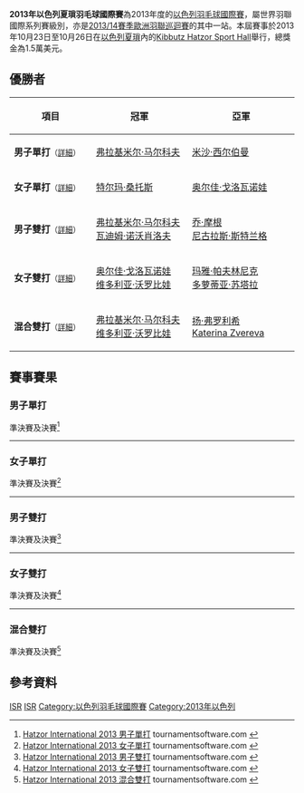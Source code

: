 {{noteTA|G1=Badminton}}
{{infobox badminton event
|name           = 2013年以色列夏瑣羽毛球國際賽
|image          = 
|size           = 
|caption        =
|dates          = 2013年10月23日－10月26日
|number_edition = 
|level          = 4B
|prize_money    = 1.5萬美元
|location       = {{ISR}}[[夏瑣|夏瑣]]
|venue          = Kibbutz Hatzor Sport Hall
|previous       = 2007年以色列夏瑣羽毛球國際賽
|next           = 2014年以色列夏瑣羽毛球國際賽
}}
'''2013年以色列夏瑣羽毛球國際賽'''為2013年度的[[以色列羽毛球國際賽|以色列羽毛球國際賽]]，屬世界羽聯國際系列賽級別，亦是[[2013/14賽季歐洲羽聯巡迴賽|2013/14賽季歐洲羽聯巡迴賽]]的其中一站。本屆賽事於2013年10月23日至10月26日在[[以色列|以色列]][[夏瑣|夏瑣]]內的[[Kibbutz_Hatzor_Sport_Hall|Kibbutz Hatzor Sport Hall]]舉行，總獎金為1.5萬美元。

== 優勝者 ==
{| class=wikitable style="font-size:small"
!width="200"|項目
!width="250"|冠軍
!width="250"|亞軍
|-
|'''男子單打'''<small>（[[#男子單打|詳細]]）</small>
|{{flagicon|RUS}} [[弗拉基米尔·马尔科夫|弗拉基米尔·马尔科夫]]
|{{flagicon|ISR}} [[米沙·西尔伯曼|米沙·西尔伯曼]]
|-
|'''女子單打'''<small>（[[#女子單打|詳細]]）</small>
|{{flagicon|POR}} [[特尔玛·桑托斯|特尔玛·桑托斯]]
|{{flagicon|RUS}} [[奥尔佳·戈洛瓦诺娃|奥尔佳·戈洛瓦诺娃]]
|-
|'''男子雙打'''<small>（[[#男子雙打|詳細]]）</small>
|{{flagicon|RUS}} [[弗拉基米尔·马尔科夫|弗拉基米尔·马尔科夫]]<br/>{{flagicon|RUS}} [[瓦迪姆·诺沃肖洛夫|瓦迪姆·诺沃肖洛夫]]
|{{flagicon|WAL}} [[乔·摩根|乔·摩根]]<br/>{{flagicon|WAL}} [[尼古拉斯·斯特兰格|尼古拉斯·斯特兰格]]
|-
|'''女子雙打'''<small>（[[#女子雙打|詳細]]）</small>
|{{flagicon|RUS}} [[奥尔佳·戈洛瓦诺娃|奥尔佳·戈洛瓦诺娃]]<br/>{{flagicon|RUS}} [[维多利亚·沃罗比娃|维多利亚·沃罗比娃]]
|{{flagicon|CRO}} [[玛雅·帕夫林尼克|玛雅·帕夫林尼克]]<br/>{{flagicon|CRO}} [[多萝蒂亚·苏塔拉|多萝蒂亚·苏塔拉]]
|-
|'''混合雙打'''<small>（[[#混合雙打|詳細]]）</small>
|{{flagicon|RUS}} [[弗拉基米尔·马尔科夫|弗拉基米尔·马尔科夫]]<br/>{{flagicon|RUS}} [[维多利亚·沃罗比娃|维多利亚·沃罗比娃]]
|{{flagicon|CZE}} [[扬·弗罗利希|扬·弗罗利希]]<br/>{{flagicon|RUS}} [[Katerina_Zvereva|Katerina Zvereva]]
|}

== 賽事賽果 ==
=== 男子單打 ===
;準決賽及決賽<ref name="MS">[http://www.tournamentsoftware.com/sport/draw.aspx?id=7E3C033A-1FF9-4511-88EC-6E996175105C&draw=1 Hatzor International 2013 男子單打] tournamentsoftware.com {{en}}</ref>
{{4TeamBracket-Tennis3-v2
| team-width=200
| RD1-seed1=1
| RD1-team1='''{{flagicon|ISR}} [[米沙·西尔伯曼|米沙·西尔伯曼]]
| RD1-score1-1='''21
| RD1-score1-2='''21
| RD1-score1-3=
| RD1-seed2=4
| RD1-team2={{flagicon|INA}} [[Nathaniel_Ernestan_Sulistyo|Nathaniel Ernestan Sulistyo]]
| RD1-score2-1=11
| RD1-score2-2=12
| RD1-score2-3=

| RD1-seed3=3
| RD1-team3={{flagicon|CZE}} [[扬·弗罗利希|扬·弗罗利希]]
| RD1-score3-1=3
| RD1-score3-2=17
| RD1-score3-3=
| RD1-seed4=2
| RD1-team4='''{{flagicon|RUS}} [[弗拉基米尔·马尔科夫|弗拉基米尔·马尔科夫]]
| RD1-score4-1='''21
| RD1-score4-2='''21
| RD1-score4-3=

| RD2-seed1=1
| RD2-team1={{flagicon|ISR}} [[米沙·西尔伯曼|米沙·西尔伯曼]]
| RD2-score1-1='''21
| RD2-score1-2=22
| RD2-score1-3=10
| RD2-seed2=2
| RD2-team2='''{{flagicon|RUS}} [[弗拉基米尔·马尔科夫|弗拉基米尔·马尔科夫]]
| RD2-score2-1=17
| RD2-score2-2='''24
| RD2-score2-3='''21
}}
----

=== 女子單打 ===
;準決賽及決賽<ref name="WS">[http://www.tournamentsoftware.com/sport/draw.aspx?id=7E3C033A-1FF9-4511-88EC-6E996175105C&draw=2 Hatzor International 2013 女子單打] tournamentsoftware.com {{en}}</ref>
{{4TeamBracket-Tennis3-v2
| team-width=200
| RD1-seed1=1
| RD1-team1='''{{nowrap|{{flagicon|RUS}} [[奥尔佳·戈洛瓦诺娃|奥尔佳·戈洛瓦诺娃]]}}
| RD1-score1-1='''21
| RD1-score1-2=15
| RD1-score1-3='''21
| RD1-seed2=
| RD1-team2={{flagicon|CRO}} [[玛雅·帕夫林尼克|玛雅·帕夫林尼克]]
| RD1-score2-1=18
| RD1-score2-2='''21
| RD1-score2-3=15

| RD1-seed3=
| RD1-team3='''{{flagicon|POR}} [[特尔玛·桑托斯|特尔玛·桑托斯]]
| RD1-score3-1='''21
| RD1-score3-2=16
| RD1-score3-3='''21
| RD1-seed4=2
| RD1-team4={{flagicon|SLO}} [[马娅·特夫尔迪|马娅·特夫尔迪]]
| RD1-score4-1=18
| RD1-score4-2='''21
| RD1-score4-3=12

| RD2-seed1=1
| RD2-team1={{nowrap|{{flagicon|RUS}} [[奥尔佳·戈洛瓦诺娃|奥尔佳·戈洛瓦诺娃]]}}
| RD2-score1-1=16
| RD2-score1-2=19
| RD2-score1-3=
| RD2-seed2=
| RD2-team2='''{{flagicon|POR}} [[特尔玛·桑托斯|特尔玛·桑托斯]]
| RD2-score2-1='''21
| RD2-score2-2='''21
| RD2-score2-3=
}}
----

=== 男子雙打 ===
;準決賽及決賽<ref name="MD">[http://www.tournamentsoftware.com/sport/draw.aspx?id=7E3C033A-1FF9-4511-88EC-6E996175105C&draw=3 Hatzor International 2013 男子雙打] tournamentsoftware.com {{en}}</ref>
{{4TeamBracket-Tennis3-v2
| team-width=200
| RD1-seed1=1
| RD1-team1='''{{flagicon|WAL}} [[乔·摩根|乔·摩根]]<br/> {{flagicon|WAL}} [[尼古拉斯·斯特兰格|尼古拉斯·斯特兰格]]
| RD1-score1-1='''21
| RD1-score1-2='''21
| RD1-score1-3=
| RD1-seed2=
| RD1-team2={{flagicon|ISR}} [[Afik_Asulin|Afik Asulin]]<br/> {{flagicon|ISR}} [[Amit_Elazar|Amit Elazar]]
| RD1-score2-1=11
| RD1-score2-2=9
| RD1-score2-3=

| RD1-seed3=
| RD1-team3={{flagicon|ISR}} [[Itay_Elazar|Itay Elazar]]<br/> {{flagicon|CZE}} [[扬·弗罗利希|扬·弗罗利希]]
| RD1-score3-1=19
| RD1-score3-2=18
| RD1-score3-3=
| RD1-seed4=2
| RD1-team4='''{{flagicon|RUS}} [[弗拉基米尔·马尔科夫|弗拉基米尔·马尔科夫]]<br/> {{flagicon|RUS}} [[瓦迪姆·诺沃肖洛夫|瓦迪姆·诺沃肖洛夫]]
| RD1-score4-1='''21
| RD1-score4-2='''21
| RD1-score4-3=

| RD2-seed1=1
| RD2-team1={{flagicon|WAL}} [[乔·摩根|乔·摩根]]<br/> {{flagicon|WAL}} [[尼古拉斯·斯特兰格|尼古拉斯·斯特兰格]]
| RD2-score1-1=18
| RD2-score1-2='''21
| RD2-score1-3=25
| RD2-seed2=2
| RD2-team2='''{{flagicon|RUS}} [[弗拉基米尔·马尔科夫|弗拉基米尔·马尔科夫]]<br/> {{flagicon|RUS}} [[瓦迪姆·诺沃肖洛夫|瓦迪姆·诺沃肖洛夫]]
| RD2-score2-1='''21
| RD2-score2-2=19
| RD2-score2-3='''27
}}
----

=== 女子雙打 ===
;準決賽及決賽<ref name="WD">[http://www.tournamentsoftware.com/sport/draw.aspx?id=7E3C033A-1FF9-4511-88EC-6E996175105C&draw=4 Hatzor International 2013 女子雙打] tournamentsoftware.com {{en}}</ref>
{{4TeamBracket-Tennis3-v2
| team-width=200
| RD1-seed1=1
| RD1-team1='''{{flagicon|RUS}} [[奥尔佳·戈洛瓦诺娃|奥尔佳·戈洛瓦诺娃]]<br/> {{flagicon|RUS}} [[维多利亚·沃罗比娃|维多利亚·沃罗比娃]]
| RD1-score1-1='''21
| RD1-score1-2='''21
| RD1-score1-3=
| RD1-seed2=
| RD1-team2={{flagicon|ISR}} [[达纳·丹尼连科|达纳·丹尼连科]]<br/> {{flagicon|ISR}} [[玛格丽特·卢瑞|玛格丽特·卢瑞]]
| RD1-score2-1=12
| RD1-score2-2=12
| RD1-score2-3=

| RD1-seed3=
| RD1-team3='''{{flagicon|CRO}} [[玛雅·帕夫林尼克|玛雅·帕夫林尼克]]<br/> {{flagicon|CRO}} [[多萝蒂亚·苏塔拉|多萝蒂亚·苏塔拉]]
| RD1-score3-1='''21
| RD1-score3-2='''21
| RD1-score3-3=
| RD1-seed4=
| RD1-team4={{flagicon|ISR}} [[达纳·库格尔|达纳·库格尔]]<br/> {{flagicon|ISR}} [[雅娜·莫洛德茨基|雅娜·莫洛德茨基]]
| RD1-score4-1=11
| RD1-score4-2=9
| RD1-score4-3=

| RD2-seed1=1
| RD2-team1='''{{flagicon|RUS}} [[奥尔佳·戈洛瓦诺娃|奥尔佳·戈洛瓦诺娃]]<br/> {{flagicon|RUS}} [[维多利亚·沃罗比娃|维多利亚·沃罗比娃]]
| RD2-score1-1='''21
| RD2-score1-2='''21
| RD2-score1-3=
| RD2-seed2=
| RD2-team2={{flagicon|CRO}} [[玛雅·帕夫林尼克|玛雅·帕夫林尼克]]<br/> {{flagicon|CRO}} [[多萝蒂亚·苏塔拉|多萝蒂亚·苏塔拉]]
| RD2-score2-1=19
| RD2-score2-2=7
| RD2-score2-3=
}}
----

=== 混合雙打 ===
;準決賽及決賽<ref name="XD">[http://www.tournamentsoftware.com/sport/draw.aspx?id=7E3C033A-1FF9-4511-88EC-6E996175105C&draw=5 Hatzor International 2013 混合雙打] tournamentsoftware.com {{en}}</ref>
{{4TeamBracket-Tennis3-v2
| team-width=200
| RD1-seed1=1
| RD1-team1={{nowrap|{{flagicon|ISR}} [[米沙·西尔伯曼|米沙·西尔伯曼]] (中途退出)<br/> {{flagicon|ISR}} [[斯维特拉娜·西尔伯曼|斯维特拉娜·西尔伯曼]]}}
| RD1-score1-1=15
| RD1-score1-2=''6
| RD1-score1-3=
| RD1-seed2=
| RD1-team2='''{{flagicon|RUS}} [[弗拉基米尔·马尔科夫|弗拉基米尔·马尔科夫]]<br/> {{flagicon|RUS}} [[维多利亚·沃罗比娃|维多利亚·沃罗比娃]]
| RD1-score2-1='''21
| RD1-score2-2=''11
| RD1-score2-3=

| RD1-seed3=
| RD1-team3={{flagicon|ISR}} [[里歐·克羅伊特|里歐·克羅伊特]]<br/> {{flagicon|ISR}} [[达纳·库格尔|达纳·库格尔]]
| RD1-score3-1=20
| RD1-score3-2=17
| RD1-score3-3=
| RD1-seed4=
| RD1-team4='''{{flagicon|CZE}} [[扬·弗罗利希|扬·弗罗利希]]<br/> {{flagicon|RUS}} [[Katerina_Zvereva|Katerina Zvereva]]
| RD1-score4-1='''22
| RD1-score4-2='''21
| RD1-score4-3=

| RD2-seed1=
| RD2-team1='''{{flagicon|RUS}} [[弗拉基米尔·马尔科夫|弗拉基米尔·马尔科夫]]<br/> {{flagicon|RUS}} [[维多利亚·沃罗比娃|维多利亚·沃罗比娃]]
| RD2-score1-1='''21
| RD2-score1-2='''21
| RD2-score1-3=
| RD2-seed2=
| RD2-team2={{flagicon|CZE}} [[扬·弗罗利希|扬·弗罗利希]]<br/> {{flagicon|RUS}} [[Katerina_Zvereva|Katerina Zvereva]]
| RD2-score2-1=13
| RD2-score2-2=12
| RD2-score2-3=
}}

== 參考資料 ==
{{Reflist}}

[[Category:2013年世界羽聯國際系列賽|ISR]]
[[Category:2013/14賽季歐洲羽聯巡迴賽|ISR]]
[[Category:以色列羽毛球國際賽|Category:以色列羽毛球國際賽]]
[[Category:2013年以色列|Category:2013年以色列]]
